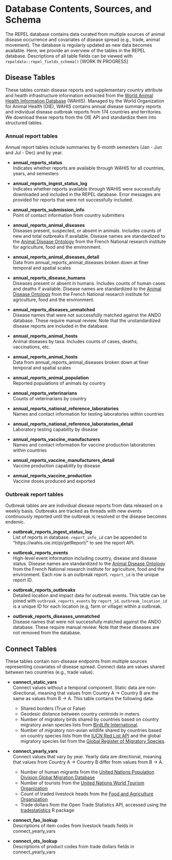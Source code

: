 # Database Contents, Sources, and Schema

The REPEL database contains data curated from multiple sources of animal disease occurrence and covariates of disease spread (e.g., trade, animal movement). The database is regularly updated as new data becomes available. Here, we provide an overview of the tables in the REPEL database. Descriptions of all table fields can be viewed with `repeldata::repel_fields_schema()` [WORK IN PROGRESS]

## Disease Tables

These tables contain disease reports and supplementary country attribute and health infrastructure information extracted from the [World Animal Health Information Database](https://wahis.oie.int/#/report-management) (WAHIS). Managed by the World Organization for Animal Health (OIE), WAHIS contains annual disease summary reports and individual disease outbreak reports from 174 countries and territories. We download these reports from the OIE API and standardize them into structured tables.

### Annual report tables

Annual report tables include summaries by 6-month semesters (Jan - Jun and Jul - Dec) and by year. 

* __annual_reports_status__  
Indicates whether reports are available through WAHIS for all countries, years, and semesters

* __annual_reports_ingest_status_log__  
Indicates whether reports available through WAHIS were successfully downloaded and included in the REPEL database. Error messages are provided for reports that were not successfully included.  

* __annual_reports_submission_info__  
Point of contact information from country submitters 

* __annual_reports_animal_diseases__  
Diseases present, suspected, or absent in animals. Includes counts of new and total outbreaks if available. Disease names are standardized to the [Animal Disease Ontology](http://agroportal.lirmm.fr/ontologies/ANDO]) from the French National research institute for agriculture, food and the environment.

* __annual_reports_animal_diseases_detail__  
Data from annual_reports_animal_diseases broken down at finer temporal and spatial scales

* __annual_reports_disease_humans__  
Diseases present or absent in humans. Includes counts of human cases and deaths if available. Disease names are standardized to the [Animal Disease Ontology](http://agroportal.lirmm.fr/ontologies/ANDO]) from the French National research institute for agriculture, food and the environment.

* __annual_reports_diseases_unmatched__  
Disease names that were not successfully matched against the ANDO database. These require manual review. Note that the unstandardized disease reports are included in the database.

* __annual_reports_animal_hosts__  
Animal diseases by taxa. Includes counts of cases, deaths, vaccinations, etc.

* __annual_reports_animal_hosts__  
Data from annual_reports_animal_diseases broken down at finer temporal and spatial scales

* __annual_reports_animal_population__  
Reported populations of animals by country

* __annual_reports_veterinarians__  
Counts of veterinarians by country

* __annual_reports_national_reference_laboratories__  
Names and contact information for testing laboratories within countries

* __annual_reports_national_reference_laboratories_detail__  
Laboratory testing capability by disease

* __annual_reports_vaccine_manufacturers__  
Names and contact information for vaccine production laboratories within countries

* __annual_reports_vaccine_manufacturers_detail__  
Vaccine production capability by disease

* __annual_reports_vaccine_production__  
Vaccine doses produced and exported

### Outbreak report tables

Outbreak tables are are individual disease reports from data released on a weekly basis. Outbreaks are tracked as threads with new events continuously reported until the outbreak is resolved or the disease becomes endemic. 
  
* __outbreak_reports_ingest_status_log__  
List of reports in database. `report_info_id` can be appended to "https://wahis.oie.int/pi/getReport/" to see the report API.

* __outbreak_reports_events__  
High-level event information including country, disease and disease status. Disease names are standardized to the [Animal Disease Ontology](http://agroportal.lirmm.fr/ontologies/ANDO]) from the French National research institute for agriculture, food and the environment. Each row is an outbreak report. `report_id` is the unique report ID.

* __outbreak_reports_outbreaks__  
Detailed location and impact data for outbreak events. This table can be joined with `outbreak_reports_events` by `report_id`. `outbreak_location_id` is a unique ID for each location (e.g, farm or village) within a outbreak.

* __outbreak_reports_diseases_unmatched__  
Disease names that were not successfully matched against the ANDO database. These require manual review. Note that these diseases are not removed from the database.

## Connect Tables

These tables contain non-disease endpoints from multiple sources representing covariates of disease spread. Connect data are values shared between two countries (e.g., trade value). 

* __connect_static_vars__  
Connect values without a temporal component. Static data are non-directional, meaning that values from Country A -> Country B are the same as values from B -> A. This table contains the following data:  

  * Shared borders (True or False)
  * Geodesic distance between country centroids in meters
  * Number of migratory birds shared by countries based on country migratory avian species lists from [BirdLife International](http://datazone.birdlife.org/country).
  * Number of migratory non-avian wildlife shared by countries based on country species lists from the [IUCN Red List API](https://apiv3.iucnredlist.org/) and the global migratory species list from the [Global Register of Migratory Species](http://groms.de/groms_neu/view/order_stat_patt_spanish.php?search_pattern=).  
  
* __connect_yearly_vars__  
Connect values that vary by year. Yearly data are directional, meaning that values from Country A -> Country B differ from values from B -> A.  

  * Number of human migrants from the [United Nations Population Division Global Migration Database](https://www.un.org/en/development/desa/population/migration/data/empirical2/index.asp)
  * Number of tourists from the [United Nations World Tourism Organization](https://www.e-unwto.org/)
  * Count of traded livestock heads from the [Food and Agriculture Organization](http://www.fao.org/faostat/en/#data/)
  * Trade dollars from the Open Trade Statistics API, accessed using the [tradestatistics](https://cran.r-project.org/web/packages/tradestatistics/tradestatistics.pdf) R package  
  
* __connect_fao_lookup__  
Descriptions of item codes from livestock heads fields in connect_yearly_vars

* __connect_ots_lookup__  
Descriptions of product codes from trade dollars fields in connect_yearly_vars